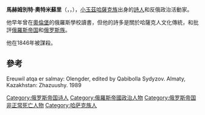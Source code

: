 '''馬赫姆別特·奧特米蘇里'''（{{lang-kk|Махамбет Өтемісұлы}}，{{lang-ru|Махамбет Утемисов}}，{{bd|1804年||1846年||}}），[[小玉茲|小玉茲]][[哈薩克族|哈薩克族]]出身的[[詩人|詩人]]和反俄政治活動家。

他早年曾在[[奧倫堡|奧倫堡]]的俄羅斯學校讀書，但他的詩多是關於哈薩克人文化傳統，和批評[[俄羅斯帝国|俄羅斯帝国]]和[[俄罗斯族|俄罗斯族]]。

他在1846年被謀殺。

==參考==
Ereuwil atqa er salmay: Olengder, edited by Qabibolla Sydyzov. Almaty, Kazakhstan: Zhazuushy. 1989

[[Category:俄罗斯帝国诗人|Category:俄罗斯帝国诗人]]
[[Category:俄羅斯帝國政治人物|Category:俄羅斯帝國政治人物]]
[[Category:俄罗斯帝国非正常死亡人物|Category:俄罗斯帝国非正常死亡人物]]
[[Category:哈萨克族人|Category:哈萨克族人]]